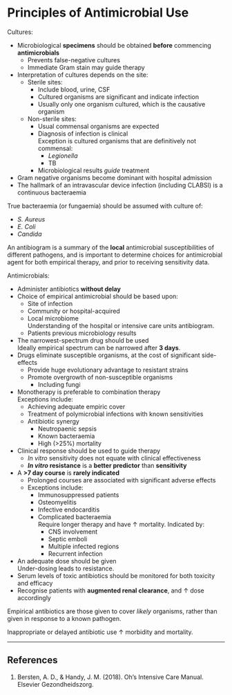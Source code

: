 # Principles of Antimicrobial Use

Cultures:

* Microbiological **specimens** should be obtained **before** commencing **antimicrobials**
	* Prevents false-negative cultures
	* Immediate Gram stain may guide therapy
* Interpretation of cultures depends on the site:
	* Sterile sites:
		* Include blood, urine, CSF
		* Cultured organisms are significant and indicate infection
		* Usually only one organism cultured, which is the causative organism
	* Non-sterile sites:
		* Usual commensal organisms are expected
		* Diagnosis of infection is clinical\
		Exception is cultured organisms that are definitively not commensal:
			* *Legionella*
			* TB
		* Microbiological results *guide* treatment
* Gram negative organisms become dominant with hospital admission
* The hallmark of an intravascular device infection (including CLABSI) is a continuous bacteraemia

:::column-margin
True bacteraemia (or fungaemia) should be assumed with culture of:

* *S. Aureus*
* *E. Coli*
* *Candida*
:::

:::column-margin
An antibiogram is a summary of the **local** antimicrobial susceptibilities of different pathogens, and is important to determine choices for antimicrobial agent for both empirical therapy, and prior to receiving sensitivity data.
:::

Antimicrobials:

* Administer antibiotics **without delay**
* Choice of empirical antimicrobial should be based upon:
	* Site of infection
	* Community or hospital-acquired
	* Local microbiome\
	Understanding of the hospital or intensive care units antibiogram.
	* Patients previous microbiology results
* The narrowest-spectrum drug should be used\
Ideally empirical spectrum can be narrowed after **3 days**.
* Drugs eliminate susceptible organisms, at the cost of significant side-effects
	* Provide huge evolutionary advantage to resistant strains
	* Promote overgrowth of non-susceptible organisms
		* Including fungi
* Monotherapy is preferable to combination therapy\
Exceptions include:
	* Achieving adequate empiric cover
	* Treatment of polymicrobial infections with known sensitivities
	* Antibiotic synergy
		* Neutropaenic sepsis
		* Known bacteraemia
		* High (>25%) mortality
* Clinical response should be used to guide therapy\
	* *In vitro* sensitivity does not equate with clinical effectiveness
	* ***In vitro* resistance** is a **better predictor** than **sensitivity**
* A **>7 day course** is **rarely indicated**
	* Prolonged courses are associated with significant adverse effects
	* Exceptions include:
		* Immunosuppressed patients
		* Osteomyelitis
		* Infective endocarditis
		* Complicated bacteraemia\
		Require longer therapy and have ↑ mortality. Indicated by:
			* CNS involvement
			* Septic emboli
			* Multiple infected regions
			* Recurrent infection
* An adequate dose should be given\
Under-dosing leads to resistance.
* Serum levels of toxic antibiotics should be monitored for both toxicity and efficacy
* Recognise patients with **augmented renal clearance**, and ↑ dose accordingly


:::column-margin
Empirical antibiotics are those given to cover *likely* organisms, rather than given in response to a known pathogen.
:::


:::column-margin
Inappropriate or delayed antibiotic use ↑ morbidity and mortality.
:::

---

## References

1. Bersten, A. D., & Handy, J. M. (2018). Oh’s Intensive Care Manual. Elsevier Gezondheidszorg.